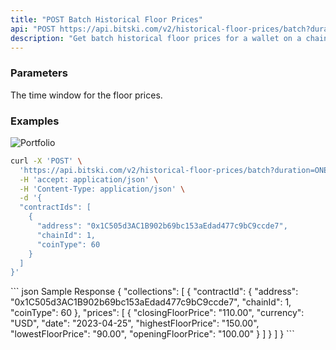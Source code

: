 ```yaml
---
title: "POST Batch Historical Floor Prices"
api: "POST https://api.bitski.com/v2/historical-floor-prices/batch?duration={duration}"
description: "Get batch historical floor prices for a wallet on a chain"
---
```


### Parameters

<ParamField query="duration" type="string" placeholder="ONE_MONTH" required>
  The time window for the floor prices.
</ParamField>

### Examples

![Portfolio](/assets/images/portfolio-dc18d3d632e96a67254257a6f2933aa4.png)

<RequestExample>

```bash Request
curl -X 'POST' \
  'https://api.bitski.com/v2/historical-floor-prices/batch?duration=ONE_MONTH' \
  -H 'accept: application/json' \
  -H 'Content-Type: application/json' \
  -d '{
  "contractIds": [
    {
      "address": "0x1C505d3AC1B902b69bc153aEdad477c9bC9ccde7",
      "chainId": 1,
      "coinType": 60
    }
  ]
}'
```

</RequestExample>

<ResponseExample>
``` json Sample Response
{
  "collections": [
    {
      "contractId": {
        "address": "0x1C505d3AC1B902b69bc153aEdad477c9bC9ccde7",
        "chainId": 1,
        "coinType": 60
      },
      "prices": [
        {
          "closingFloorPrice": "110.00",
          "currency": "USD",
          "date": "2023-04-25",
          "highestFloorPrice": "150.00",
          "lowestFloorPrice": "90.00",
          "openingFloorPrice": "100.00"
        }
      ]
    }
  ]
}
```
</ResponseExample>
